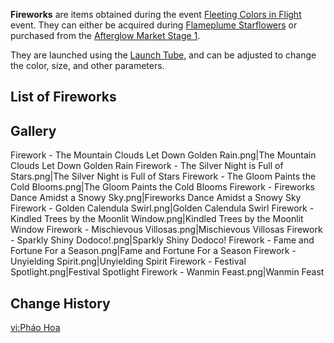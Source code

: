 {{About|fireworks set off with the Launch Tube|other firework-related topics|Fireworks (Disambiguation)}}
{{Terminology Infobox
|image        = Item The Mountain Clouds Let Down Golden Rain.png
|type         = Item Groups
|source1      = [[Fleeting Colors in Flight]] Event: [[Fleeting Colors in Flight/Flameplume Starflowers|Flameplume Starflowers]]
|source2      = [[Fleeting Colors in Flight#Afterglow Market Stage 1|Afterglow Market Stage 1]]
|source3      = Festive Fever during [[The Exquisite Night Chimes]]
|source4      = Sold by [[Granny Shan]]
}}
'''Fireworks''' are items obtained during the event [[Fleeting Colors in Flight]] event. They can either be acquired during [[Fleeting Colors in Flight/Flameplume Starflowers|Flameplume Starflowers]] or purchased from the [[Fleeting Colors in Flight#Afterglow Market Stage 1|Afterglow Market Stage 1]].

They are launched using the [[Launch Tube]], and can be adjusted to change the color, size, and other parameters.

==List of Fireworks==
{{Items by Category List|Item&Fireworks}}

==Gallery==
<gallery>
Firework - The Mountain Clouds Let Down Golden Rain.png|The Mountain Clouds Let Down Golden Rain
Firework - The Silver Night is Full of Stars.png|The Silver Night is Full of Stars
Firework - The Gloom Paints the Cold Blooms.png|The Gloom Paints the Cold Blooms
Firework - Fireworks Dance Amidst a Snowy Sky.png|Fireworks Dance Amidst a Snowy Sky
Firework - Golden Calendula Swirl.png|Golden Calendula Swirl
Firework - Kindled Trees by the Moonlit Window.png|Kindled Trees by the Moonlit Window
Firework - Mischievous Villosas.png|Mischievous Villosas
Firework - Sparkly Shiny Dodoco!.png|Sparkly Shiny Dodoco!
Firework - Fame and Fortune For a Season.png|Fame and Fortune For a Season
Firework - Unyielding Spirit.png|Unyielding Spirit
Firework - Festival Spotlight.png|Festival Spotlight
Firework - Wanmin Feast.png|Wanmin Feast
</gallery>

==Change History==
{{Change History|2.4}}
[[vi:Pháo Hoa]]